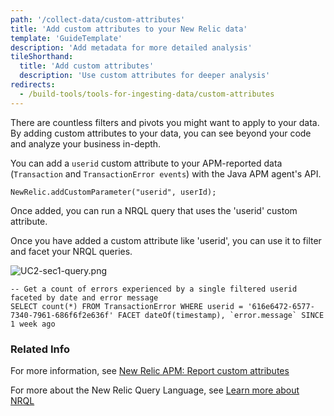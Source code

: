 ```yaml
---
path: '/collect-data/custom-attributes'
title: 'Add custom attributes to your New Relic data'
template: 'GuideTemplate'
description: 'Add metadata for more detailed analysis'
tileShorthand:
  title: 'Add custom attributes'
  description: 'Use custom attributes for deeper analysis'
redirects:
  - /build-tools/tools-for-ingesting-data/custom-attributes
---
```


<Intro>

There are countless filters and pivots you might want to apply to your data. By adding custom attributes to your data, you can see beyond your code and analyze your business in-depth.
</Intro>

<Steps>

<Step>

You can add a `userid` custom attribute to your APM-reported data (`Transaction` and `TransactionError events`) with the Java APM agent's API.

```
NewRelic.addCustomParameter("userid", userId);
```

</Step>



<Step>

Once added, you can run a NRQL query that uses the 'userid' custom attribute. 

Once you have added a custom attribute like 'userid', you can use it to filter and facet your NRQL queries.

![UC2-sec1-query.png](../../images/add-custom-attributes/UC2-sec1-query.png)

```
-- Get a count of errors experienced by a single filtered userid faceted by date and error message
SELECT count(*) FROM TransactionError WHERE userid = '616e6472-6577-7340-7961-686f6f2e636f' FACET dateOf(timestamp), `error.message` SINCE 1 week ago
```



</Step>

</Steps>



### Related Info

For more information, see [New Relic APM: Report custom attributes](https://docs.newrelic.com/docs/insights/insights-data-sources/custom-data/add-custom-attributes-new-relic-apm-data)

For more about the New Relic Query Language, see [Learn more about NRQL](https://developer.newrelic.com/technology/nrql)
